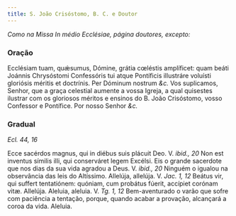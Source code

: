 ```yaml
---
title: S. João Crisóstomo, B. C. e Doutor
---
```


<em>Como na Missa In médio Ecclésiae, página doutores, excepto:</em>

### Oração

<div class="grid grid-cols-2 gap-5">
  <span class="text-justify">
    Ecclésiam tuam, quǽsumus, Dómine, grátia cœléstis amplíficet: quam beáti
    Joánnis Chrysóstomi Confessóris tui atque Pontíficis illustráre voluísti
    gloriósis méritis et doctrínis. Per Dóminum nostrum <em>&c.</em>
  </span>
  <span class="text-justify">
    Vos suplicamos, Senhor, que a graça celestial aumente a vossa Igreja, a qual
    quisestes ilustrar com os gloriosos méritos e ensinos do B. João Crisóstomo,
    vosso Confessor e Pontífice. Por nosso Senhor <em>&c.</em>
  </span>
</div>

### Gradual 

_Ecl. 44, 16_

<div class="grid grid-cols-2 gap-5">
  <span class="text-justify">
    Ecce sacérdos magnus, qui in diébus suis plácuit Deo. V. <em>ibid., 20</em>
    Non est inventus símilis illi, qui conserváret legem Excélsi.
  </span>
  <span class="text-justify">
    Eis o grande sacerdote que nos dias da sua vida agradou a Deus. V.
    <em>ibid., 20</em> Ninguém o igualou na observância das leis do Altíssimo.
  </span>
  <span class="text-justify">
    Allelúja, allelúja. V. <em>Jac. 1, 12</em> Beátus vir, qui suffert
    tentatiónem: quóniam, cum probátus fúerit, accípiet corónam vitæ. Allelúja.
  </span>
  <span class="text-justify">
    Aleluia, aleluia. V. <em>Tg. 1, 12</em> Bem-aventurado o varão que sofre com
    paciência a tentação, porque, quando acabar a provação, alcançará a coroa da
    vida. Aleluia.
  </span>
</div>
